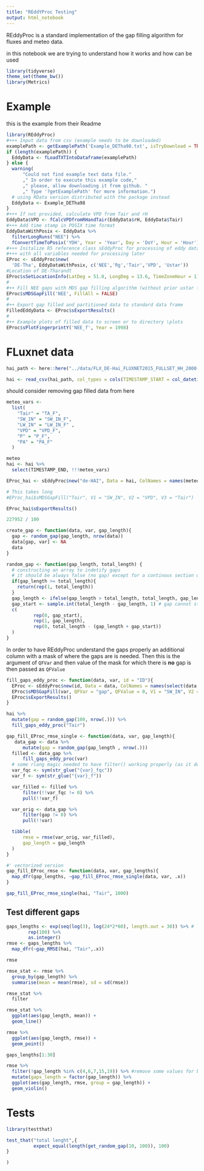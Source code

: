 ```yaml
---
title: "REddYProc Testing"
output: html_notebook
---
```


REddyProc is a standard implementation of the gap filling algorithm for fluxes and meteo data.

in this notebook we are trying to understand how it works and how can be used

```r
library(tidyverse)
theme_set(theme_bw())
library(Metrics)
```

# Example

this is the example from their Readme
```r


library(REddyProc)
#+++ Input data from csv (example needs to be downloaded)
examplePath <- getExamplePath('Example_DETha98.txt', isTryDownload = TRUE)
if (length(examplePath)) {
  EddyData <- fLoadTXTIntoDataframe(examplePath)
} else {
  warning(
      "Could not find example text data file."
      ," In order to execute this example code,"
      ," please, allow downloading it from github. "
      ," Type '?getExamplePath' for more information.")
  # using RData version distributed with the package instead
  EddyData <- Example_DETha98
}
#+++ If not provided, calculate VPD from Tair and rH
EddyData$VPD <- fCalcVPDfromRHandTair(EddyData$rH, EddyData$Tair)
#+++ Add time stamp in POSIX time format
EddyDataWithPosix <- EddyData %>%
  filterLongRuns("NEE") %>%
  fConvertTimeToPosix('YDH', Year = 'Year', Day = 'DoY', Hour = 'Hour')
#+++ Initalize R5 reference class sEddyProc for processing of eddy data
#+++ with all variables needed for processing later
EProc <- sEddyProc$new(
  'DE-Tha', EddyDataWithPosix, c('NEE','Rg','Tair','VPD', 'Ustar'))
#Location of DE-Tharandt
EProc$sSetLocationInfo(LatDeg = 51.0, LongDeg = 13.6, TimeZoneHour = 1)
#
#++ Fill NEE gaps with MDS gap filling algorithm (without prior ustar filtering)
EProc$sMDSGapFill('NEE', FillAll = FALSE)
#
#++ Export gap filled and partitioned data to standard data frame
FilledEddyData <- EProc$sExportResults()
#
#++ Example plots of filled data to screen or to directory \plots
EProc$sPlotFingerprintY('NEE_f', Year = 1998)
```
# FLuxnet data
```r
hai_path <- here::here("../data/FLX_DE-Hai_FLUXNET2015_FULLSET_HH_2000-2012_1-4.csv")
```
```r
hai <- read_csv(hai_path, col_types = cols(TIMESTAMP_START = col_datetime(format="%Y%m%d%H%M"), TIMESTAMP_END = col_datetime(format="%Y%m%d%H%M")), na = c("-9999", "-9999.99"))
```
should consider removing gap filled data from here


```r
meteo_vars <-
  list(
    "Tair" = "TA_F",
    "SW_IN" = "SW_IN_F",
    "LW_IN" = "LW_IN_F" ,
    "VPD" = "VPD_F",
    "P" = "P_F",
    "PA" = "PA_F"
  )

meteo
hai <- hai %>%
  select(TIMESTAMP_END, !!!meteo_vars)
```
```r
EProc_hai <- sEddyProc$new("de-HAI", Data = hai, ColNames = names(meteo_vars), ColPOSIXTime = "TIMESTAMP_END")
```
```r
# This takes long 
#EProc_hai$sMDSGapFill("Tair", V1 = "SW_IN", V2 = "VPD", V3 = "Tair")
```
```r
EProc_hai$sExportResults()
```

```r
227952 / 100
```
```r
create_gap <- function(data, var, gap_length){
  gap <- random_gap(gap_length, nrow(data))
  data[gap, var] <- NA
  data
}
```
```r
random_gap <- function(gap_length, total_length) {
  # constructing an array to indetify gaps
  # it should be always false (no gap) except for a continous section of lenght `gap_length`
  if(gap_length >= total_length){
    return(rep(1, total_length))
  }
  gap_length <- ifelse(gap_length > total_length, total_length, gap_length)
  gap_start <- sample.int(total_length - gap_length, 1) # gap cannot start too close to the end
  c(
          rep(0, gap_start),
          rep(1, gap_length),
          rep(0, total_length - (gap_length + gap_start))
  )
}
```


In order to have REddyProc understand the gaps properly an additional column with a mask of where the gaps are is needed.
Then this is the argument of `QFVar` and then value of the mask for which there is **no** gap is then passed as `QFValue`



```r
fill_gaps_eddy_proc <- function(data, var, id = "ID"){
  EProc <- sEddyProc$new(id, Data = data, ColNames = names(select(data, -TIMESTAMP_END)), ColPOSIXTime = "TIMESTAMP_END")
  EProc$sMDSGapFill(var, QFVar = "gap", QFValue = 0, V1 = "SW_IN", V2 = "VPD", V3 = "Tair", FillAll = FALSE)
  EProc$sExportResults()
}
```

```r
hai %>%
  mutate(gap = random_gap(100, nrow(.))) %>%
  fill_gaps_eddy_proc("Tair")
```

```r
gap_fill_EProc_rmse_single <- function(data, var, gap_length){
   data_gap <- data %>%
      mutate(gap = random_gap(gap_length , nrow(.)))
  filled <- data_gap %>%
      fill_gaps_eddy_proc(var)
  # some rlang magic needed to have filter() working properly (as it doesn't work with string variable names) with var being a string
  var_fqc <- sym(str_glue("{var}_fqc"))
  var_f <- sym(str_glue("{var}_f"))

  var_filled <- filled %>%
      filter(!!var_fqc != 0) %>%
      pull(!!var_f)

  var_orig <- data_gap %>%
      filter(gap != 0) %>%
      pull(!!var)

  tibble(
      rmse = rmse(var_orig, var_filled),
      gap_length = gap_length
  )
}

#' vectorized version
gap_fill_EProc_rmse <- function(data, var, gap_lengths){
  map_dfr(gap_lengths, ~gap_fill_EProc_rmse_single(data, var, .x))
}
```



```r
gap_fill_EProc_rmse_single(hai, "Tair", 1000)
```

## Test different gaps

```r
gaps_lengths <- exp(seq(log(3), log(24*2*60), length.out = 30)) %>% # log scale for different lenghts
        rep(100) %>%
        as.integer()
rmse <- gaps_lengths %>% 
  map_dfr(~gap_RMSE(hai, "Tair",.x))
```

```r
rmse
```

```r
rmse_stat <- rmse %>%
  group_by(gap_length) %>%
  summarise(mean = mean(rmse), sd = sd(rmse))

```

```r
rmse_stat %>%
  filter
```

```r
rmse_stat %>%
  ggplot(aes(gap_length, mean)) +
  geom_line()

```




```r
rmse %>%
  ggplot(aes(gap_length, rmse)) +
  geom_point()

```

```r
gaps_lengths[1:30]
```

```r
rmse %>%
  filter(!gap_length %in% c(4,6,7,15,19)) %>% #remove some values for better plotting
  mutate(gaps_length = factor(gap_length)) %>%
  ggplot(aes(gap_length, rmse, group = gap_length)) +
  geom_violin()
```

# Tests

```r
library(testthat)
```
```r
test_that("total lenght",{
          expect_equal(length(get_random_gap(10, 100)), 100)
}

)
```

